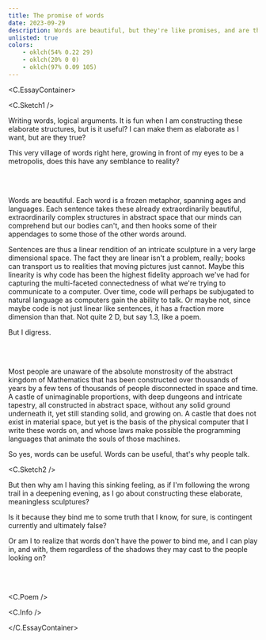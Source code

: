 ```yaml
---
title: The promise of words
date: 2023-09-29
description: Words are beautiful, but they're like promises, and are they any good?
unlisted: true
colors:
    - oklch(54% 0.22 29)
    - oklch(20% 0 0)
    - oklch(97% 0.09 105)
---
```



<C.EssayContainer>

<C.Sketch1 />

Writing words, logical arguments. It is fun when I am constructing these
elaborate structures, but is it useful? I can make them as elaborate as I want,
but are they true?

This very village of words right here, growing in front of my eyes to be a
metropolis, does this have any semblance to reality?

<br />
<br />

Words are beautiful. Each word is a frozen metaphor, spanning ages and
languages. Each sentence takes these already extraordinarily beautiful,
extraordinarily complex structures in abstract space that our minds can
comprehend but our bodies can't, and then hooks some of their appendages to some
those of the other words around.

Sentences are thus a linear rendition of an intricate sculpture in a very large
dimensional space. The fact they are linear isn't a problem, really; books can
transport us to realities that moving pictures just cannot. Maybe this linearity
is why code has been the highest fidelity approach we've had for capturing the
multi-faceted connectedness of what we're trying to communicate to a computer.
Over time, code will perhaps be subjugated to natural language as computers gain
the ability to talk. Or maybe not, since maybe code is not just linear like
sentences, it has a fraction more dimension than that. Not quite 2 D, but say
1.3, like a poem.

But I digress.

<br />
<br />

Most people are unaware of the absolute monstrosity of the abstract kingdom of
Mathematics that has been constructed over thousands of years by a few tens of
thousands of people disconnected in space and time. A castle of unimaginable
proportions, with deep dungeons and intricate tapestry, all constructed in
abstract space, without any solid ground underneath it, yet still standing
solid, and growing on. A castle that does not exist in material space, but yet
is the basis of the physical computer that I write these words on, and whose
laws make possible the programming languages that animate the souls of those
machines.

So yes, words can be useful. Words can be useful, that's why people talk.

<C.Sketch2 />

But then why am I having this sinking feeling, as if I'm following the wrong
trail in a deepening evening, as I go about constructing these elaborate,
meaningless sculptures?

Is it because they bind me to some truth that I know, for sure, is contingent
currently and ultimately false?

Or am I to realize that words don't have the power to bind me, and I can play
in, and with, them regardless of the shadows they may cast to the people looking
on?

<br/>
<br/>

<C.Poem />

<C.Info />

</C.EssayContainer>
